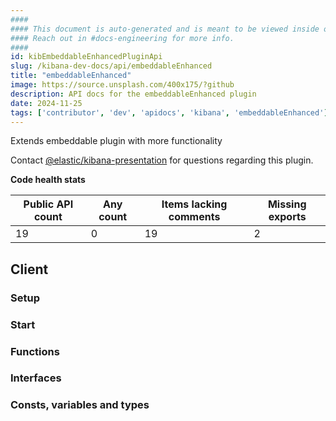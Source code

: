 ```yaml
---
####
#### This document is auto-generated and is meant to be viewed inside our experimental, new docs system.
#### Reach out in #docs-engineering for more info.
####
id: kibEmbeddableEnhancedPluginApi
slug: /kibana-dev-docs/api/embeddableEnhanced
title: "embeddableEnhanced"
image: https://source.unsplash.com/400x175/?github
description: API docs for the embeddableEnhanced plugin
date: 2024-11-25
tags: ['contributor', 'dev', 'apidocs', 'kibana', 'embeddableEnhanced']
---
```


Extends embeddable plugin with more functionality

Contact [@elastic/kibana-presentation](https://github.com/orgs/elastic/teams/kibana-presentation) for questions regarding this plugin.

**Code health stats**

| Public API count  | Any count | Items lacking comments | Missing exports |
|-------------------|-----------|------------------------|-----------------|
| 19 | 0 | 19 | 2 |

## Client

### Setup
<DocDefinitionList data={[embeddableEnhancedObj.client.setup]}/>

### Start
<DocDefinitionList data={[embeddableEnhancedObj.client.start]}/>

### Functions
<DocDefinitionList data={embeddableEnhancedObj.client.functions}/>

### Interfaces
<DocDefinitionList data={embeddableEnhancedObj.client.interfaces}/>

### Consts, variables and types
<DocDefinitionList data={embeddableEnhancedObj.client.misc}/>

